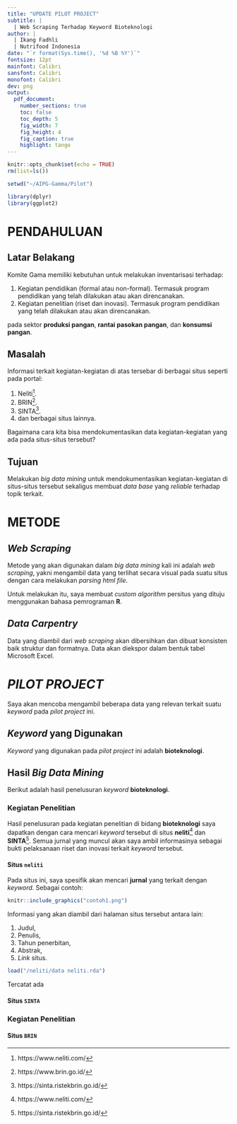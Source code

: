 ```yaml
---
title: "UPDATE PILOT PROJECT"
subtitle: |
  | Web Scraping Terhadap Keyword Bioteknologi
author: |
  | Ikang Fadhli
  | Nutrifood Indonesia
date: "`r format(Sys.time(), '%d %B %Y')`"
fontsize: 12pt
mainfont: Calibri
sansfont: Calibri
monofont: Calibri
dev: png
output: 
  pdf_document:
    number_sections: true
    toc: false
    toc_depth: 5
    fig_width: 7
    fig_height: 4
    fig_caption: true
    highlight: tango
---
```


```r
knitr::opts_chunk$set(echo = TRUE)
rm(list=ls())

setwd("~/AIPG-Gamma/Pilot")

library(dplyr)
library(ggplot2)
```

\newpage
\tableofcontents
\newpage
\listoffigures
\newpage
\listoftables
\newpage

# PENDAHULUAN

## Latar Belakang

Komite Gama memiliki kebutuhan untuk melakukan inventarisasi terhadap:

1. Kegiatan pendidikan (formal atau non-formal). Termasuk program pendidikan yang telah dilakukan atau akan direncanakan.
1. Kegiatan penelitian (riset dan inovasi). Termasuk program pendidikan yang telah dilakukan atau akan direncanakan.

pada sektor __produksi pangan__, __rantai pasokan pangan__, dan __konsumsi pangan__.

## Masalah

Informasi terkait kegiatan-kegiatan di atas tersebar di berbagai situs seperti pada portal:

1. Neliti^[https://www.neliti.com/].
1. BRIN^[https://www.brin.go.id/].
1. SINTA^[https://sinta.ristekbrin.go.id/].
1. dan berbagai situs lainnya.

Bagaimana cara kita bisa mendokumentasikan data kegiatan-kegiatan yang ada pada situs-situs tersebut?

## Tujuan

Melakukan _big data mining_ untuk mendokumentasikan kegiatan-kegiatan di situs-situs tersebut sekaligus membuat _data base_ yang _reliable_ terhadap topik terkait.

\newpage

# METODE

## _Web Scraping_

Metode yang akan digunakan dalam _big data mining_ kali ini adalah _web scraping_, yakni mengambil data yang terlihat secara visual pada suatu situs dengan cara melakukan _parsing html file_. 

Untuk melakukan itu, saya membuat _custom algorithm_ persitus yang dituju menggunakan bahasa pemrograman __R__.

## _Data Carpentry_

Data yang diambil dari _web scraping_ akan dibersihkan dan dibuat konsisten baik struktur dan formatnya. Data akan diekspor dalam bentuk tabel Microsoft Excel.

\newpage

# _PILOT PROJECT_

Saya akan mencoba mengambil beberapa data yang relevan terkait suatu _keyword_ pada _pilot project_ ini. 

## _Keyword_ yang Digunakan

_Keyword_ yang digunakan pada _pilot project_ ini adalah __bioteknologi__.

## Hasil _Big Data Mining_

Berikut adalah hasil penelusuran _keyword_ __bioteknologi__.

### Kegiatan Penelitian

Hasil penelusuran pada kegiatan penelitian di bidang __bioteknologi__ saya dapatkan dengan cara mencari _keyword_ tersebut di situs __neliti__^[https://www.neliti.com/] dan __SINTA__^[https://sinta.ristekbrin.go.id/]. Semua jurnal yang muncul akan saya ambil informasinya sebagai bukti pelaksanaan riset dan inovasi terkait _keyword_ tersebut.

#### Situs `neliti`

Pada situs ini, saya spesifik akan mencari __jurnal__ yang terkait dengan _keyword_. Sebagai contoh:

```r
knitr::include_graphics("contoh1.png")
```

Informasi yang akan diambil dari halaman situs tersebut antara lain:

1. Judul,
1. Penulis,
1. Tahun penerbitan,
1. Abstrak,
1. _Link_ situs.

```r
load("/neliti/data neliti.rda")
```

Tercatat ada

#### Situs `SINTA`

### Kegiatan Penelitian

#### Situs `BRIN`
